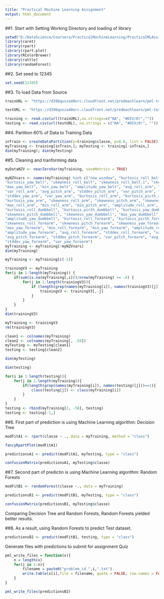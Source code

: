 ```yaml
---
title: "Practical Machine Learning Assignment"
output: html_document
---
```


##1. Start with Setting Working Directory and loading of library

```r
setwd("D:/DataScience/Coursera/PracticalMachineLearning/PracticalMLAssignment")
library(caret)
library(rpart)
library(rpart.plot)
library(RColorBrewer)
library(rattle)
library(randomForest)
```

##2. Set seed to 12345
```r
set.seed(12345)
```


##3. To load Data from Source
```r
trainURL <- "https://d396qusza40orc.cloudfront.net/predmachlearn/pml-training.csv"
```

```r
testURL <- "https://d396qusza40orc.cloudfront.net/predmachlearn/pml-testing.csv"
```

```r
training <- read.csv(url(trainURL),na.strings=c("NA", "#DIV/0!",""))
testing <- read.csv(url(testURL), na.strings = c("NA", "#DIV/0!", ""))
```


##4. Partition 60% of Data to Training Data
```r
inTrain <- createDataPartition(y=training$classe, p=0.6, list = FALSE)
myTraining <- training[inTrain,]; myTesting <- training[-inTrain,]
dim(myTraining); dim(myTesting)
```


##5. Cleaning and tranforming data
```r
myDataNZV <- nearZeroVar(myTraining, saveMetrics = TRUE)
```

```r
myNZVvars <- names(myTraining) %in% c("new_window", "kurtosis_roll_belt", "kurtosis_picth_belt",
"kurtosis_yaw_belt", "skewness_roll_belt", "skewness_roll_belt.1", "skewness_yaw_belt",
"max_yaw_belt", "min_yaw_belt", "amplitude_yaw_belt", "avg_roll_arm", "stddev_roll_arm",
"var_roll_arm", "avg_pitch_arm", "stddev_pitch_arm", "var_pitch_arm", "avg_yaw_arm",
"stddev_yaw_arm", "var_yaw_arm", "kurtosis_roll_arm", "kurtosis_picth_arm",
"kurtosis_yaw_arm", "skewness_roll_arm", "skewness_pitch_arm", "skewness_yaw_arm",
"max_roll_arm", "min_roll_arm", "min_pitch_arm", "amplitude_roll_arm", "amplitude_pitch_arm",
"kurtosis_roll_dumbbell", "kurtosis_picth_dumbbell", "kurtosis_yaw_dumbbell", "skewness_roll_dumbbell",
"skewness_pitch_dumbbell", "skewness_yaw_dumbbell", "max_yaw_dumbbell", "min_yaw_dumbbell",
"amplitude_yaw_dumbbell", "kurtosis_roll_forearm", "kurtosis_picth_forearm", "kurtosis_yaw_forearm",
"skewness_roll_forearm", "skewness_pitch_forearm", "skewness_yaw_forearm", "max_roll_forearm",
"max_yaw_forearm", "min_roll_forearm", "min_yaw_forearm", "amplitude_roll_forearm",
"amplitude_yaw_forearm", "avg_roll_forearm", "stddev_roll_forearm", "var_roll_forearm",
"avg_pitch_forearm", "stddev_pitch_forearm", "var_pitch_forearm", "avg_yaw_forearm",
"stddev_yaw_forearm", "var_yaw_forearm")
myTraining <- myTraining[!myNZVvars]
dim(myTraining)
```

```r
myTraining <- myTraining[c(-1)]
```

```r
trainingV3 <- myTraining
for(i in 1:length(myTraining)) {
    if(sum(is.na(myTraining[,i]))/nrow(myTraining) >= .6) {
        for(j in 1:length(trainingV3)){
            if (length(grep(names(myTraining[i]), names(trainingV3)[j]))==1){
                trainingV3 <- trainingV3[,-j]
            }
        }
    }
}
dim(trainingV3)
```

```r
myTraining <- trainingV3
rm(trainingV3)
```

```r
clean1 <- colnames(myTraining)
clean2 <- colnames(myTraining[, -58])
myTesting <- myTesting[clean1]
testing <- testing[clean2]

dim(myTesting)
```

```r
dim(testing)
```

```r
for(i in 1:length(testing)){
    for(j in 1:length(myTraining)){
        if(length(grep(names(myTraining[i]), names(testing)[j]))==1){
            class(testing[j]) <- class(myTraining[i])
        }
    }
}
testing <- rbind(myTraining[2, -58], testing)
testing <- testing[-1,]
```


##6. First part of prediction is using Machine Learning algorithm: Decision Tree
```r
modFitA1 <- rpart(classe ~ ., data = myTraining, method = "class")
```

```r
fancyRpartPlot(modFitA1)
```

```r
predictionsA1 <- predict(modFitA1, myTesting, type = "class")
```

```r
confusionMatrix(predictionsA1, myTesting$classe)
```


##7. Second part of predictin is using Machine Learning algorithm: Random Forests
```r
modFitB1 <- randomForest(classe ~., data = myTraining)
```

```r
predictionsB1 <- predict(modFitB1, myTesting, type = "class") 
```

```r
confusionMatrix(predictionsB1, myTesting$classe)
```

Comparing Decision Tree and Random Forests, Random Forests yielded better results.

##8. As a result, using Random Forests to predict Test dataset.
```r
predictionsB2 <- predict(modFitB1, testing, type = "class")
```

Generate files with predictions to submit for assignment Quiz

```r
pml_write_files = function(x){
    n = length(x)
    for(i in 1:n){
        filename = paste0("problem_id_",i,".txt")
        write.table(x[i],file = filename, quote = FALSE, row.names = FALSE, col.names = FALSE)
    }
}

pml_write_files(predictionsB2)
```